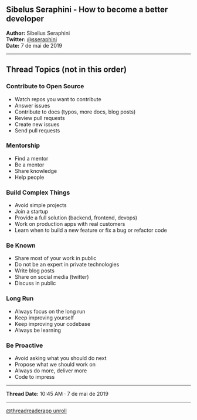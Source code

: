 ## Sibelus Seraphini - How to become a better developer

**Author:** Sibelius Seraphini  
**Twitter:** [@sseraphini](https://twitter.com/sseraphini)  
**Date:** 7 de mai de 2019

---

## Thread Topics (not in this order)

### Contribute to Open Source
- Watch repos you want to contribute
- Answer issues
- Contribute to docs (typos, more docs, blog posts)
- Review pull requests
- Create new issues
- Send pull requests

### Mentorship
- Find a mentor
- Be a mentor
- Share knowledge
- Help people

### Build Complex Things
- Avoid simple projects
- Join a startup
- Provide a full solution (backend, frontend, devops)
- Work on production apps with real customers
- Learn when to build a new feature or fix a bug or refactor code

### Be Known
- Share most of your work in public
- Do not be an expert in private technologies
- Write blog posts
- Share on social media (twitter)
- Discuss in public

### Long Run
- Always focus on the long run
- Keep improving yourself
- Keep improving your codebase
- Always be learning

### Be Proactive
- Avoid asking what you should do next
- Propose what we should work on
- Always do more, deliver more
- Code to impress

---

**Thread Date:** 10:45 AM · 7 de mai de 2019

---

[@threadreaderapp unroll](https://twitter.com/threadreaderapp/status/)
